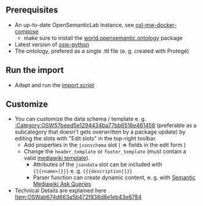 == Prerequisites ==

* An up-to-date OpenSemanticLab instance, see [https://github.com/OpenSemanticLab/osl-mw-docker-compose osl-mw-docker-compose]
** make sure to install the [https://github.com/OpenSemanticWorld-Packages/world.opensemantic.ontology world.opensemantic.ontology] package
* Latest version of [https://pypi.org/project/osw/ osw-python]
* The ontology, prefered as a single .ttl file (e. g. created with Protegé)

== Run the import ==

* Adapt and run the [https://github.com/OpenSemanticLab/osw-python/blob/63e26084eca10f66cd479389e912db45d11c16dc/examples/ontology_import.py#L49 import script]

== Customize ==

* You can customize the data schema / template e. g. [[:Category:OSW57beed5e1294434ba77bb6516e461456]] (preferable as a subcategory that doesn't gets overwritten by a package update) by editing the slots with "Edit slots" in the top-right toolbar.
** Add properties in the <code>jsonschema</code> slot ( => fields in the edit form )
** Change the <code>header_template</code> or <code>footer_template</code> (must contain a valid [[mediawikiwiki:Help:Templates|mediawiki template]]). 
*** Attributes of the <code>jsondata</code> slot can be included with <code><nowiki>{{{<name>|}}}</nowiki></code> e. g. <code><nowiki>{{{description|}}}</nowiki></code>
*** Parser function can create dynamic content, e. g. with [https://www.semantic-mediawiki.org/wiki/Help:Inline_queries Semantic Mediawiki Ask Queries] 
*Technical Details are explained here [[Item:OSWab674d663a5b472f838d8e1eb43e6784]]